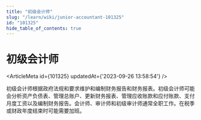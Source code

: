 ```yaml
---
title: "初级会计师"
slug: "/learn/wiki/junior-accountant-101325"
id: "101325"
hide_table_of_contents: true
---
```



# 初级会计师

<ArticleMeta id={101325} updatedAt={'2023-09-26 13:58:54'} />
<div className='border-solid border-b border-t-0 my-4 border-[var(--ifm-color-gray-300)]' />

初级会计师根据政府法规和要求维护和编制财务报告和财务报表。初级会计师可能会分析资产负债表、管理总账户、更新财务报表、管理应收账款和应付账款、支付月度工资以及编制财务报告。会计师、审计师和初级审计师通常全职工作。在税季或财政年度结束时可能需要加班。
